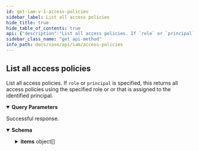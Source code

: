 ```yaml
---
id: get-iam-v-1-access-policies
sidebar_label: List all access policies
hide_title: true
hide_table_of_contents: true
api: {"description":"List all access policies. If `role` or `principal` is specified,\nthis returns all access policies using the specified role or \nor that is assigned to the identified principal.\n","operationId":"get-iam-v1-access_policies","parameters":[{"description":"The [role](/sase/docs/all-roles) that you want to use for this list operation.\n","in":"query","name":"role","schema":{"type":"string"}},{"description":"The email address of the principal that you want to use for this list operation.\n","in":"query","name":"principal","schema":{"type":"string"}}],"responses":{"200":{"content":{"application/json":{"schema":{"allOf":[{"properties":{"count":{"description":"Total count of the items","type":"integer"}},"required":["count","items"],"type":"object"},{"example":{"count":1,"items":[{"id":"9d5104a0-1b0e-4f1d-be40-87f7810327e9","inherited_from":"1234567890","principal":"user@paloaltonetworks.com","principal_display_name":"firstname lastname","principal_type":"user","resource":"prn:123::::","role":"superuser"}]}},{"properties":{"items":{"items":{"allOf":[{"properties":{"id":{"description":"Access policy unique identifier.\n","example":"9d5104a0-1b0e-4f1d-be40-87f7810327e9","type":"string"},"inherited_from":{"description":"The lowest level TSG to which the access policy belongs.\n","example":"1234567890","type":"string"},"principal":{"description":"The email address of the user or service account that is granted this\naccess policy.\n","example":"user@paloaltonetworks.com","type":"string"},"principal_display_name":{"description":"_firstname lastname_ OR _firstname_ OR _username_.\n","example":"firstname lastname","type":"string"},"principal_type":{"description":"Whether the principal is a user or a service account.\n","example":"user","type":"string"},"resource":{"description":"The resource to which this access policy is assigned. It is in the format:\n\n  `prn:<TSG_ID>::::`\n","example":"prn:123::::","type":"string"},"role":{"description":"The [role](/sase/docs/all-roles) used for this access policy.\n","example":"superuser","type":"string"}},"title":"List Type for access_policy","type":"object"}]},"type":"array"}},"type":"object"}]}}},"description":"Successful response."}},"security":[{"Bearer":[]}],"tags":["AccessPolicies"],"method":"get","path":"/iam/v1/access_policies","servers":[{"url":"https://api.sase.paloaltonetworks.com"}],"securitySchemes":{"Bearer":{"scheme":"bearer","type":"http"}},"info":{"contact":{},"description":"Access policies describe what actions a user or service account can take. These are role-based,\nwhere each [role](/sase/api/iam/roles) is defined by a collection of one or more \n[permissions](/sase/api/iam/permissions).\n","title":"Access Policies","version":"1.0"},"postman":{"name":"List all access policies","description":{"content":"List all access policies. If `role` or `principal` is specified,\nthis returns all access policies using the specified role or \nor that is assigned to the identified principal.\n","type":"text/plain"},"url":{"path":["iam","v1","access_policies"],"host":["{{baseUrl}}"],"query":[{"disabled":false,"description":{"content":"The [role](/sase/docs/all-roles) that you want to use for this list operation.\n","type":"text/plain"},"key":"role","value":""},{"disabled":false,"description":{"content":"The email address of the principal that you want to use for this list operation.\n","type":"text/plain"},"key":"principal","value":""}],"variable":[]},"header":[{"key":"Accept","value":"application/json"}],"method":"GET","auth":{"type":"bearer","bearer":[{"type":"any","value":"<Bearer Token>","key":"token"}]}}}
sidebar_class_name: "get api-method"
info_path: docs/sase/api/iam/access-policies
---
```



## List all access policies



List all access policies. If `role` or `principal` is specified,
this returns all access policies using the specified role or 
or that is assigned to the identified principal.


<details style={{"marginBottom":"1rem"}} data-collapsed={false} open={true}><summary style={{}}><strong>Query Parameters</strong></summary><div><ul><ParamsItem className={"paramsItem"} param={{"description":"The [role](/sase/docs/all-roles) that you want to use for this list operation.\n","in":"query","name":"role","schema":{"type":"string"}}}></ParamsItem><ParamsItem className={"paramsItem"} param={{"description":"The email address of the principal that you want to use for this list operation.\n","in":"query","name":"principal","schema":{"type":"string"}}}></ParamsItem></ul></div></details><div><ApiTabs><TabItem label={"200"} value={"200"}><div>

Successful response.

</div><div><MimeTabs groupId={"mime-type"}><TabItem label={"application/json"} value={"application/json"}><SchemaTabs groupId={"schema-tabs"}><TabItem label={"Schema"} value={"Schema"}><details style={{}} data-collapsed={false} open={true}><summary style={{"textAlign":"left"}}><strong>Schema</strong></summary><div style={{"textAlign":"left","marginLeft":"1rem"}}></div><ul style={{"marginLeft":"1rem"}}><SchemaItem collapsible={false} name={"count"} required={false} schemaDescription={"Total count of the items"} schemaName={"integer"} qualifierMessage={undefined} defaultValue={undefined}></SchemaItem><SchemaItem collapsible={true} className={"schemaItem"}><details style={{}}><summary style={{}}><strong>items</strong><span style={{"opacity":"0.6"}}> object[]</span></summary><div style={{"marginLeft":"1rem"}}><SchemaItem collapsible={false} name={"id"} required={false} schemaDescription={"Access policy unique identifier.\n"} schemaName={"string"} qualifierMessage={undefined} defaultValue={undefined}></SchemaItem><SchemaItem collapsible={false} name={"inherited_from"} required={false} schemaDescription={"The lowest level TSG to which the access policy belongs.\n"} schemaName={"string"} qualifierMessage={undefined} defaultValue={undefined}></SchemaItem><SchemaItem collapsible={false} name={"principal"} required={false} schemaDescription={"The email address of the user or service account that is granted this\naccess policy.\n"} schemaName={"string"} qualifierMessage={undefined} defaultValue={undefined}></SchemaItem><SchemaItem collapsible={false} name={"principal_display_name"} required={false} schemaDescription={"_firstname lastname_ OR _firstname_ OR _username_.\n"} schemaName={"string"} qualifierMessage={undefined} defaultValue={undefined}></SchemaItem><SchemaItem collapsible={false} name={"principal_type"} required={false} schemaDescription={"Whether the principal is a user or a service account.\n"} schemaName={"string"} qualifierMessage={undefined} defaultValue={undefined}></SchemaItem><SchemaItem collapsible={false} name={"resource"} required={false} schemaDescription={"The resource to which this access policy is assigned. It is in the format:\n\n  `prn:<TSG_ID>::::`\n"} schemaName={"string"} qualifierMessage={undefined} defaultValue={undefined}></SchemaItem><SchemaItem collapsible={false} name={"role"} required={false} schemaDescription={"The [role](/sase/docs/all-roles) used for this access policy.\n"} schemaName={"string"} qualifierMessage={undefined} defaultValue={undefined}></SchemaItem></div></details></SchemaItem></ul></details></TabItem><TabItem label={"Example (from schema)"} value={"Example (from schema)"}><ResponseSamples responseExample={"{\n  \"count\": 0,\n  \"items\": [\n    {\n      \"id\": \"string\",\n      \"inherited_from\": \"string\",\n      \"principal\": \"string\",\n      \"principal_display_name\": \"string\",\n      \"principal_type\": \"string\",\n      \"resource\": \"string\",\n      \"role\": \"string\"\n    }\n  ]\n}"} language={"json"}></ResponseSamples></TabItem></SchemaTabs></TabItem></MimeTabs></div></TabItem></ApiTabs></div>
      